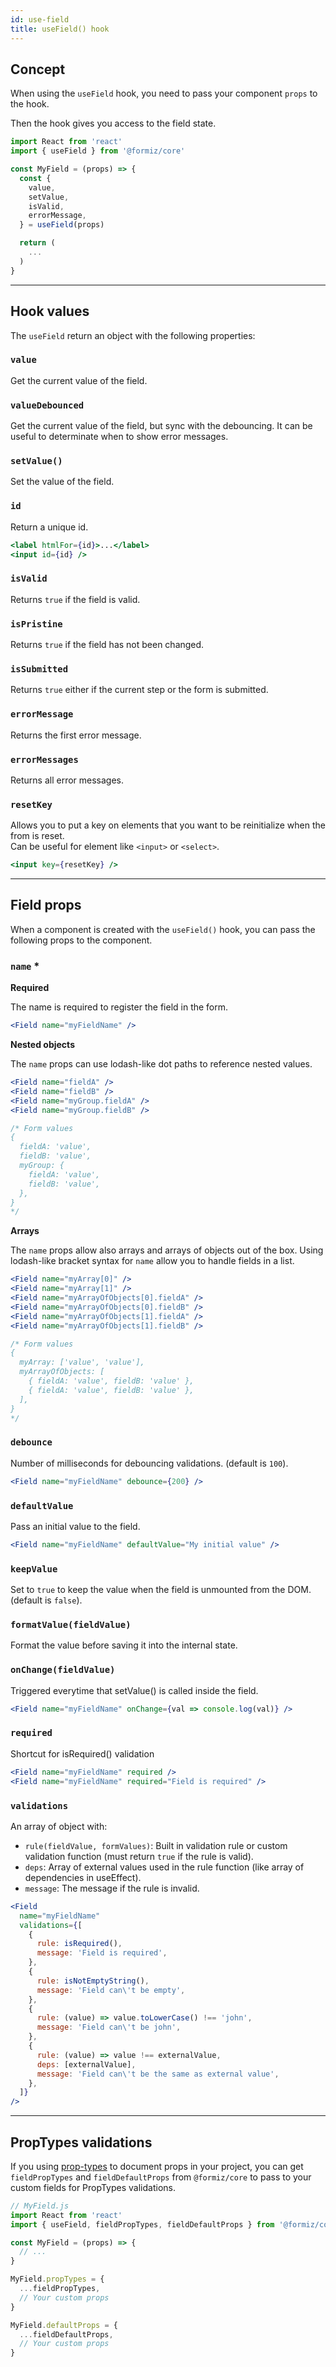 ```yaml
---
id: use-field
title: useField() hook
---
```



## Concept

When using the `useField` hook, you need to pass your component `props` to the hook.

Then the hook gives you access to the field state.

```jsx
import React from 'react'
import { useField } from '@formiz/core'

const MyField = (props) => {
  const {
    value,
    setValue,
    isValid,
    errorMessage,
  } = useField(props)

  return (
    ...
  )
}
```

---

## Hook values

The `useField` return an object with the following properties:

### `value`

Get the current value of the field.

### `valueDebounced`

Get the current value of the field, but sync with the debouncing.
It can be useful to determinate when to show error messages.

### `setValue()`

Set the value of the field.

### `id`

Return a unique id.

```jsx
<label htmlFor={id}>...</label>
<input id={id} />
```

### `isValid`

Returns `true` if the field is valid.

### `isPristine`

Returns `true` if the field has not been changed.

### `isSubmitted`

Returns `true` either if the current step or the form is submitted.

### `errorMessage`

Returns the first error message.

### `errorMessages`

Returns all error messages.

### `resetKey`

Allows you to put a key on elements that you want to be reinitialize when the from is reset.<br />
Can be useful for element like `<input>` or `<select>`.

```jsx
<input key={resetKey} />
```

---

## Field props

When a component is created with the `useField()` hook,
you can pass the following props to the component.

### `name` *
**Required**

The name is required to register the field in the form.

```jsx
<Field name="myFieldName" />
```

**Nested objects**

The `name` props can use lodash-like dot paths to reference nested values.

```jsx
<Field name="fieldA" />
<Field name="fieldB" />
<Field name="myGroup.fieldA" />
<Field name="myGroup.fieldB" />

/* Form values
{
  fieldA: 'value',
  fieldB: 'value',
  myGroup: {
    fieldA: 'value',
    fieldB: 'value',
  },
}
*/
```

**Arrays**

The `name` props allow also arrays and arrays of objects out of the box.
Using lodash-like bracket syntax for `name` allow you to handle fields in a list.

```jsx
<Field name="myArray[0]" />
<Field name="myArray[1]" />
<Field name="myArrayOfObjects[0].fieldA" />
<Field name="myArrayOfObjects[0].fieldB" />
<Field name="myArrayOfObjects[1].fieldA" />
<Field name="myArrayOfObjects[1].fieldB" />

/* Form values
{
  myArray: ['value', 'value'],
  myArrayOfObjects: [
    { fieldA: 'value', fieldB: 'value' },
    { fieldA: 'value', fieldB: 'value' },
  ],
}
*/
```

### `debounce`

Number of milliseconds for debouncing validations. (default is `100`).

```jsx
<Field name="myFieldName" debounce={200} />
```

### `defaultValue`

Pass an initial value to the field.

```jsx
<Field name="myFieldName" defaultValue="My initial value" />
```

### `keepValue`

Set to `true` to keep the value when the field is unmounted from the DOM. (default is `false`).


### `formatValue(fieldValue)`

Format the value before saving it into the internal state.

### `onChange(fieldValue)`

Triggered everytime that setValue() is called inside the field.

```jsx
<Field name="myFieldName" onChange={val => console.log(val)} />
```

### `required`

Shortcut for isRequired() validation

```jsx
<Field name="myFieldName" required />
<Field name="myFieldName" required="Field is required" />
```

### `validations`

An array of object with:
- `rule(fieldValue, formValues)`: Built in validation rule or custom validation function (must return `true` if the rule is valid).
- `deps`: Array of external values used in the rule function (like array of dependencies in useEffect).
- `message`: The message if the rule is invalid.

```jsx
<Field
  name="myFieldName"
  validations={[
    {
      rule: isRequired(),
      message: 'Field is required',
    },
    {
      rule: isNotEmptyString(),
      message: 'Field can\'t be empty',
    },
    {
      rule: (value) => value.toLowerCase() !== 'john',
      message: 'Field can\'t be john',
    },
    {
      rule: (value) => value !== externalValue,
      deps: [externalValue],
      message: 'Field can\'t be the same as external value',
    },
  ]}
/>
```

---

## PropTypes validations

If you using [prop-types](https://www.npmjs.com/package/prop-types) to document props in your project,
you can get `fieldPropTypes` and `fieldDefaultProps` from `@formiz/core` to pass to your custom fields for PropTypes validations.

```jsx
// MyField.js
import React from 'react'
import { useField, fieldPropTypes, fieldDefaultProps } from '@formiz/core'

const MyField = (props) => {
  // ...
}

MyField.propTypes = {
  ...fieldPropTypes,
  // Your custom props
}

MyField.defaultProps = {
  ...fieldDefaultProps,
  // Your custom props
}
```
